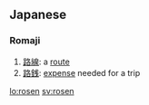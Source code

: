==Japanese==
{{ja-attention|Romaji header should be replaced with POS header|key=p}}

===Romaji===
{{ja-noun|r|hira=ろせん}}

# [[路線]]: a [[route]]
# [[路銭]]: [[expense]] needed for a trip

[[lo:rosen]]
[[sv:rosen]]